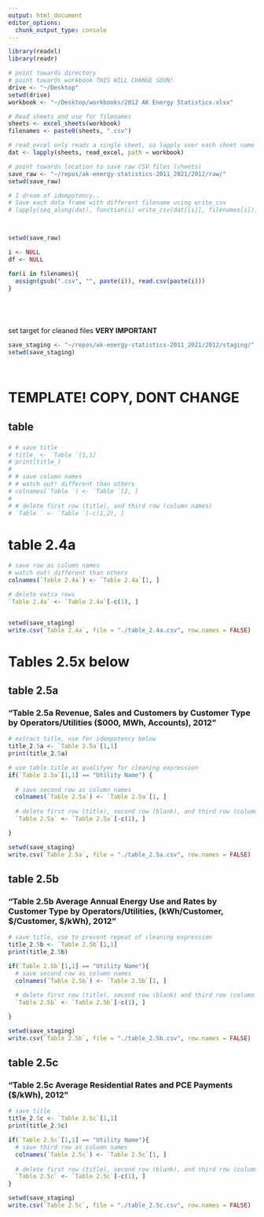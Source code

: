 ```yaml
---
output: html_document
editor_options: 
  chunk_output_type: console
---
```



```R
library(readxl)
library(readr)

```

```R



# point towards directory
# point towards workbook THIS WILL CHANGE SOON!
drive <- "~/Desktop"
setwd(drive)
workbook <- "~/Desktop/workbooks/2012 AK Energy Statistics.xlsx"

# Read sheets and use for filenames
sheets <- excel_sheets(workbook)
filenames <- paste0(sheets, ".csv")

# read_excel only reads a single sheet, so lapply over each sheet name
dat <- lapply(sheets, read_excel, path = workbook)

# point towards location to save raw CSV files (sheets)
save_raw <- "~/repos/ak-energy-statistics-2011_2021/2012/raw/"
setwd(save_raw)

# I dream of idempotency..
# Save each data frame with different filename using write_csv
# lapply(seq_along(dat), function(i) write_csv(dat[[i]], filenames[i]))




```


```R
setwd(save_raw)

i <- NULL
df <- NULL

for(i in filenames){
  assign(gsub(".csv", "", paste(i)), read.csv(paste(i)))
}






```


set target for cleaned files
**VERY IMPORTANT**
```R
save_staging <- "~/repos/ak-energy-statistics-2011_2021/2012/staging/"
setwd(save_staging)




```





# TEMPLATE! COPY, DONT CHANGE
## table   
### 
```R
# # save title
# title_ <- `Table `[1,1]
# print(title_)
# 
# # save column names
# # watch out! different than others
# colnames(`Table `) <- `Table `[2, ]
# 
# # delete first row (title), and third row (column names)
# `Table ` <- `Table `[-c(1,2), ]

```


# table 2.4a
```R


# save row as column names
# watch out! different than others
colnames(`Table 2.4a`) <- `Table 2.4a`[1, ]

# delete extra rows
`Table 2.4a` <- `Table 2.4a`[-c(1), ]


setwd(save_staging)
write.csv(`Table 2.4a`, file = "./table_2.4a.csv", row.names = FALSE)

```



# Tables 2.5x below

## table 2.5a
### "Table 2.5a Revenue, Sales and Customers by Customer Type by Operators/Utilities ($000, MWh, Accounts), 2012"
```R
# extract title, use for idempotency below
title_2.5a <- `Table 2.5a`[1,1]
print(title_2.5a)

# use table title as qualifyer for cleaning expression
if(`Table 2.5a`[1,1] == "Utility Name") {
  
  # save second row as column names
  colnames(`Table 2.5a`) <- `Table 2.5a`[1, ]
  
  # delete first row (title), second row (blank), and third row (column names)
  `Table 2.5a` <- `Table 2.5a`[-c(1), ]

}

setwd(save_staging)
write.csv(`Table 2.5a`, file = "./table_2.5a.csv", row.names = FALSE)

```

## table 2.5b
### "Table 2.5b  Average Annual Energy Use and Rates by Customer Type by Operators/Utilities, (kWh/Customer, $/Customer, $/kWh), 2012"
```R
# save title, use to prevent repeat of cleaning expression
title_2.5b <- `Table 2.5b`[1,1]
print(title_2.5b)

if(`Table 2.5b`[1,1] == "Utility Name"){
  # save second row as column names
  colnames(`Table 2.5b`) <- `Table 2.5b`[1, ]
  
  # delete first row (title), second row (blank) and third row (column names)
  `Table 2.5b` <- `Table 2.5b`[-c(1), ]

}

setwd(save_staging)
write.csv(`Table 2.5b`, file = "./table_2.5b.csv", row.names = FALSE)

```


## table 2.5c
### "Table 2.5c  Average Residential Rates and PCE Payments ($/kWh), 2012"
```R
# save title
title_2.5c <- `Table 2.5c`[1,1]
print(title_2.5c)

if(`Table 2.5c`[1,1] == "Utility Name"){
  # save third row as column names
  colnames(`Table 2.5c`) <- `Table 2.5c`[1, ]
  
  # delete first row (title), second row (blank), and third row (column names)
  `Table 2.5c` <- `Table 2.5c`[-c(1), ]
}

setwd(save_staging)
write.csv(`Table 2.5c`, file = "./table_2.5c.csv", row.names = FALSE)
  
```